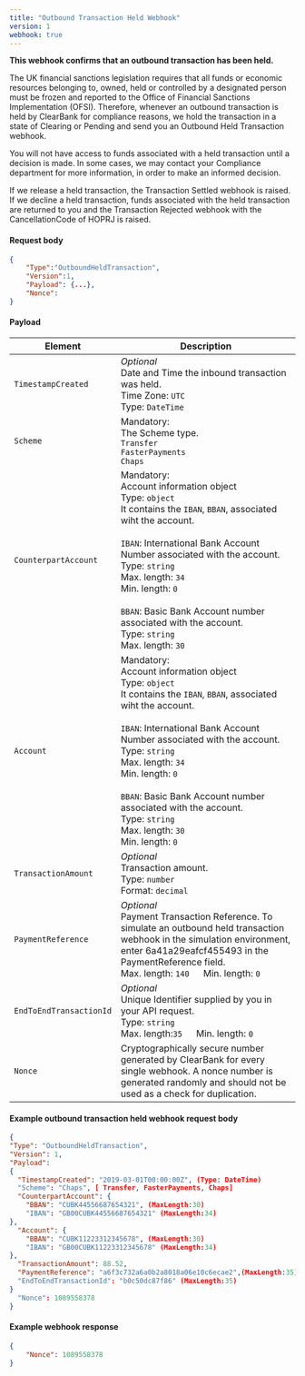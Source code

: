 ```yaml
---
title: "Outbound Transaction Held Webhook"  
version: 1  
webhook: true
---
```


**This webhook confirms that an outbound transaction has been held.**

The UK financial sanctions legislation requires that all funds or economic resources belonging to, owned, held or controlled by a designated person must be frozen and reported to the Office of Financial Sanctions Implementation (OFSI). Therefore, whenever an outbound transaction is held by ClearBank for compliance reasons, we hold the transaction in a state of Clearing or Pending and send you an Outbound Held Transaction webhook.

You will not have access to funds associated with a held transaction until a decision is made. In some cases, we may contact your Compliance department for more information, in order to make an informed decision.

If we release a held transaction, the Transaction Settled webhook is raised.  
If we decline a held transaction, funds associated with the held transaction are returned to you and the Transaction Rejected webhook with the CancellationCode of HOPRJ is raised.

#### Request body

``` json
{
    "Type":"OutboundHeldTransaction",
    "Version":1,
    "Payload": {...},
    "Nonce":
}

```

#### Payload

| Element | Description |
| --- | --- |
| `TimestampCreated` | _Optional_  <br>Date and Time the inbound transaction was held.  <br>Time Zone: `UTC`  <br>Type: `DateTime` |
| `Scheme` | Mandatory:  <br>The Scheme type.  <br>`Transfer`  <br>`FasterPayments`  <br>`Chaps` |
| `CounterpartAccount` | Mandatory:  <br>Account information object  <br>Type: `object`  <br>It contains the `IBAN`, `BBAN`, associated wiht the account.  <br>  <br>`IBAN`: International Bank Account Number associated with the account.  <br>Type: `string`  <br>Max. length: `34`  <br>Min. length: `0`  <br>  <br>`BBAN`: Basic Bank Account number associated with the account.  <br>Type: `string`  <br>Max. length: `30` |
| `Account` | Mandatory:  <br>Account information object  <br>Type: `object`  <br>It contains the `IBAN`, `BBAN`, associated wiht the account.  <br>  <br>`IBAN`: International Bank Account Number associated with the account.  <br>Type: `string`  <br>Max. length: `34`  <br>Min. length: `0`  <br>  <br>`BBAN`: Basic Bank Account number associated with the account.  <br>Type: `string`  <br>Max. length: `30`  <br>Min. length: `0`  <br> |
| `TransactionAmount` | _Optional_  <br>Transaction amount.  <br>Type: `number`  <br>Format: `decimal` |
| `PaymentReference` | _Optional_  <br>Payment Transaction Reference. To simulate an outbound held transaction webhook in the simulation environment, enter 6a41a29eafcf455493 in the PaymentReference field.  <br>Max. length: `140   `Min. length: `0` |
| `EndToEndTransactionId` | _Optional_  <br>Unique Identifier supplied by you in your API request.  <br>Type: `string`  <br>Max. length:`35   `Min. length: `0` |
| `Nonce` | Cryptographically secure number generated by ClearBank for every single webhook. A nonce number is generated randomly and should not be used as a check for duplication. |

#### Example outbound transaction held webhook request body

``` json
{
"Type": "OutboundHeldTransaction",
"Version": 1,
"Payload":
{
  "TimestampCreated": "2019-03-01T00:00:00Z", (Type: DateTime)
  "Scheme": "Chaps", [ Transfer, FasterPayments, Chaps]
  "CounterpartAccount": {
    "BBAN": "CUBK44556687654321", (MaxLength:30)
    "IBAN": "GB00CUBK44556687654321" (MaxLength:34)
},
  "Account": {
    "BBAN": "CUBK11223312345678", (MaxLength:30)
    "IBAN": "GB00CUBK11223312345678" (MaxLength:34)
},
  "TransactionAmount": 88.52,
  "PaymentReference": "a6f3c732a6a0b2a8018a06e10c6ecae2",(MaxLength:35)
  "EndToEndTransactionId": "b0c50dc87f86" (MaxLength:35)
}
  "Nonce": 1089558378
}

```

#### Example webhook response

``` json
{
    "Nonce": 1089558378
}

```
